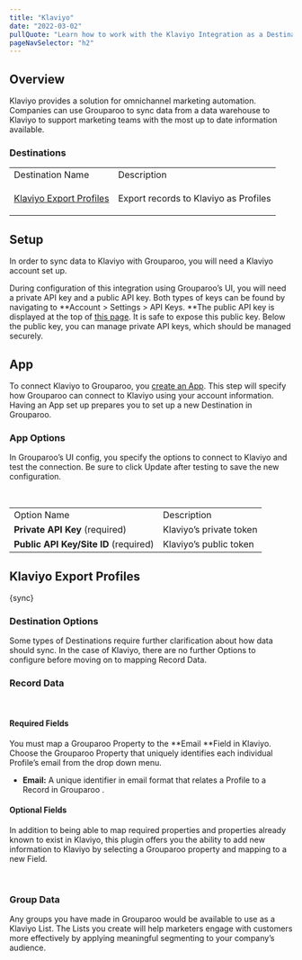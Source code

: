 ```yaml
---
title: "Klaviyo"
date: "2022-03-02"
pullQuote: "Learn how to work with the Klaviyo Integration as a Destination."
pageNavSelector: "h2"
---
```


<PluginDocsLinks plugin="Klaviyo" />

## Overview

Klaviyo provides a solution for omnichannel marketing automation. Companies can use Grouparoo to sync data from a data warehouse to Klaviyo to support marketing teams with the most up to date information available.

### Destinations

<table className='docTable'>
    <tablebody>
  <tr>
   <td>Destination Name
   </td>
   <td>Description
   </td>
  </tr>
  <tr>
   <td>

<a href="#klaviyo-export-profiles">Klaviyo Export Profiles</a>
   </td>
   <td>Export records to Klaviyo as Profiles
   </td>
  </tr>
  </tablebody>
</table>

## Setup

In order to sync data to Klaviyo with Grouparoo, you will need a Klaviyo account set up.

During configuration of this integration using Grouparoo’s UI, you will need a private API key and a public API key. Both types of keys can be found by navigating to **Account > Settings > API Keys. **The public API key is displayed at the top of [this page](https://www.klaviyo.com/account#api-keys-tab). It is safe to expose this public key. Below the public key, you can manage private API keys, which should be managed securely.

## App

To connect Klaviyo to Grouparoo, you [create an App](https://www.grouparoo.com/docs/config/apps). This step will specify how Grouparoo can connect to Klaviyo using your account information. Having an App set up prepares you to set up a new Destination in Grouparoo.

### App Options

In Grouparoo’s UI config, you specify the options to connect to Klaviyo and test the connection. Be sure to click Update after testing to save the new configuration.

<ImageInBrowserFrame
  src="/images/docs/integrations/klaviyo/app/options.png"
  alt="Klaviyo App Options"
  width={733}
  height={192}
/>

<br />

<table className="docTable">
  <tablebody>
    <tr>
      <td>Option Name</td>
      <td>Description</td>
    </tr>
    <tr>
      <td>
        <strong>Private API Key</strong> (required)
      </td>
      <td>Klaviyo’s private token</td>
    </tr>
    <tr>
      <td>
        <strong>Public API Key/Site ID</strong> (required)
      </td>
      <td>Klaviyo’s public token</td>
    </tr>
  </tablebody>
</table>

## Klaviyo Export Profiles

{sync}

### Destination Options

Some types of Destinations require further clarification about how data should sync. In the case of Klaviyo, there are no further Options to configure before moving on to mapping Record Data.

### Record Data

<ImageInBrowserFrame
  src="/images/docs/integrations/klaviyo/export-profiles/properties.png"
  alt="Klaviyo Export Profiles Properties"
  width={733}
  height={562}
/>

<br />

#### Required Fields

You must map a Grouparoo Property to the **Email **Field in Klaviyo. Choose the Grouparoo Property that uniquely identifies each individual Profile’s email from the drop down menu.

- **Email:** A unique identifier in email format that relates a Profile to a Record in Grouparoo .

#### Optional Fields

In addition to being able to map required properties and properties already known to exist in Klaviyo, this plugin offers you the ability to add new information to Klaviyo by selecting a Grouparoo property and mapping to a new Field.

<ImageInBrowserFrame
  src="/images/docs/integrations/klaviyo/export-profiles/optional.png"
  alt="Klaviyo Export Profiles Optional Properties"
  width={733}
  height={168}
/>

<br />

### Group Data

Any groups you have made in Grouparoo would be available to use as a Klaviyo List. The Lists you create will help marketers engage with customers more effectively by applying meaningful segmenting to your company’s audience.

<ImageInBrowserFrame
  src="/images/docs/integrations/klaviyo/export-profiles/groups.png"
  alt="Klaviyo Export Profiles Groups"
  width={733}
  height={223}
/>

<br />

<PluginDocsIntegrationNotes plugin="Klaviyo" />
